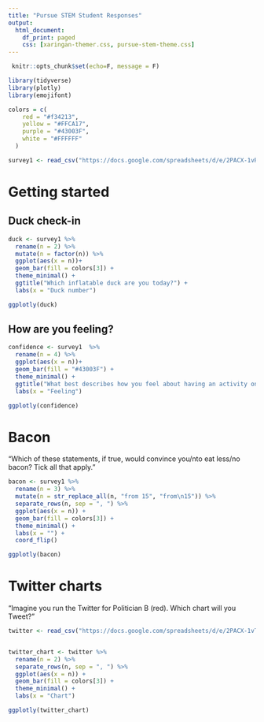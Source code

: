 ```yaml
---
title: "Pursue STEM Student Responses"
output:
  html_document:
    df_print: paged
    css: [xaringan-themer.css, pursue-stem-theme.css]
---
```


```r
 knitr::opts_chunk$set(echo=F, message = F) 

library(tidyverse)
library(plotly)
library(emojifont)

colors = c(
    red = "#f34213",
    yellow = "#FFCA17",
    purple = "#43003F",
    white = "#FFFFFF"
  )

survey1 <- read_csv("https://docs.google.com/spreadsheets/d/e/2PACX-1vRiq9xggASJOtZCW1lxDO6snw5ViicSjt2nrAD_FWmvLRnQH45XkoRCGrJbHBal2V3TSY-nf43ZySYh/pub?output=csv")

```


# Getting started {.tabset}

## Duck check-in

```r
duck <- survey1 %>% 
  rename(n = 2) %>% 
  mutate(n = factor(n)) %>% 
  ggplot(aes(x = n))+
  geom_bar(fill = colors[3]) +
  theme_minimal() +
  ggtitle("Which inflatable duck are you today?") +
  labs(x = "Duck number")

ggplotly(duck)

```

## How are you feeling?

```r
confidence <- survey1  %>% 
  rename(n = 4) %>% 
  ggplot(aes(x = n))+
  geom_bar(fill = "#43003F") +
  theme_minimal() +
  ggtitle("What best describes how you feel about having an activity on stats?") +
  labs(x = "Feeling") 

ggplotly(confidence)

```




# Bacon 

"Which of these statements, if true, would convince you/nto eat less/no bacon? Tick all that apply."

```r
bacon <- survey1 %>% 
  rename(n = 3) %>% 
  mutate(n = str_replace_all(n, "from 15", "from\n15")) %>% 
  separate_rows(n, sep = ", ") %>% 
  ggplot(aes(x = n)) +
  geom_bar(fill = colors[3]) +
  theme_minimal() +
  labs(x = "") +
  coord_flip()

ggplotly(bacon)

```


# Twitter charts 

"Imagine you run the Twitter for Politician B (red). Which chart will you Tweet?"

```r
twitter <- read_csv("https://docs.google.com/spreadsheets/d/e/2PACX-1vT_-9_FnNGQm9XO1RMMhc3X2yesFSVojqKPhDFf4SXwCScp9UDrr_0GLgSx1N4w0izpON7y5BkwxtPu/pub?output=csv")


twitter_chart <- twitter %>% 
  rename(n = 2) %>% 
  separate_rows(n, sep = ", ") %>% 
  ggplot(aes(x = n)) +
  geom_bar(fill = colors[3]) +
  theme_minimal() +
  labs(x = "Chart")

ggplotly(twitter_chart)

```
